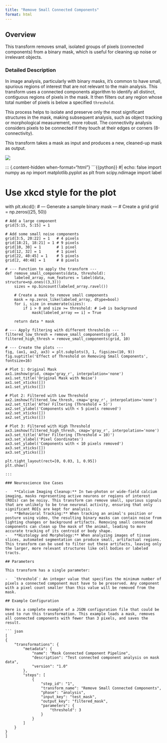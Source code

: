 ```yaml
---
title: "Remove Small Connected Components"
format: html
---
```


## Overview

This transform removes small, isolated groups of pixels (connected components) from a binary mask, which is useful for cleaning up noise or irrelevant objects.

### Detailed Description

In image analysis, particularly with binary masks, it's common to have small, spurious regions of interest that are not relevant to the main analysis. This transform uses a connected components algorithm to identify all distinct, contiguous regions of pixels in the mask. It then filters out any region whose total number of pixels is below a specified `threshold`.

This process helps to isolate and preserve only the most significant structures in the mask, making subsequent analysis, such as object tracking or morphological measurement, more robust. The connectivity analysis considers pixels to be connected if they touch at their edges or corners (8-connectivity).

This transform takes a mask as input and produces a new, cleaned-up mask as output.

![](images/clipboard-3918123841.png)

::: {.content-hidden when-format="html"}
```{{python}}
#| echo: false
import numpy as np
import matplotlib.pyplot as plt
from scipy.ndimage import label

# Use xkcd style for the plot
with plt.xkcd():
    # --- Generate a sample binary mask ---
    # Create a grid
    grid = np.zeros((25, 50))

    # Add a large component
    grid[5:15, 5:15] = 1

    # Add some small noise components
    grid[3:5, 20:22] = 1   # 4 pixels
    grid[18:21, 18:21] = 1 # 9 pixels
    grid[10, 30] = 1       # 1 pixel
    grid[12, 32] = 1       # 1 pixel
    grid[22, 40:45] = 1    # 5 pixels
    grid[2, 40:48] = 1     # 8 pixels

    # --- Function to apply the transform ---
    def remove_small_components(data, threshold):
        labeled_array, num_features = label(data, structure=np.ones((3,3)))
        sizes = np.bincount(labeled_array.ravel())

        # Create a mask to remove small components
        mask = np.zeros_like(labeled_array, dtype=bool)
        for i, size in enumerate(sizes):
            if i > 0 and size >= threshold: # i=0 is background
                mask[labeled_array == i] = True

        return data * mask

    # --- Apply filtering with different thresholds ---
    filtered_low_thresh = remove_small_components(grid, 5)
    filtered_high_thresh = remove_small_components(grid, 10)

    # --- Create the plots ---
    fig, (ax1, ax2, ax3) = plt.subplots(3, 1, figsize=(10, 9))
    fig.suptitle('Effect of Threshold on Removing Small Components', fontsize=16)

    # Plot 1: Original Mask
    ax1.imshow(grid, cmap='gray_r', interpolation='none')
    ax1.set_title('Original Mask with Noise')
    ax1.set_xticks([])
    ax1.set_yticks([])

    # Plot 2: Filtered with Low Threshold
    ax2.imshow(filtered_low_thresh, cmap='gray_r', interpolation='none')
    ax2.set_title('After Filtering (Threshold = 5)')
    ax2.set_ylabel('Components with < 5 pixels removed')
    ax2.set_xticks([])
    ax2.set_yticks([])

    # Plot 3: Filtered with High Threshold
    ax3.imshow(filtered_high_thresh, cmap='gray_r', interpolation='none')
    ax3.set_title('After Filtering (Threshold = 10)')
    ax3.set_xlabel('Pixel Coordinates')
    ax3.set_ylabel('Components with < 10 pixels removed')
    ax3.set_xticks([])
    ax3.set_yticks([])

    plt.tight_layout(rect=[0, 0.03, 1, 0.95])
    plt.show()
```
:::

### Neuroscience Use Cases

-   **Calcium Imaging Cleanup:** In two-photon or wide-field calcium imaging, masks representing active neurons or regions of interest (ROIs) can be noisy. This transform can remove small, spurious signals that are unlikely to be true neuronal activity, ensuring that only significant ROIs are kept for analysis.
-   **Behavioral Tracking:** When tracking an animal's position or posture using video, the resulting binary masks can contain noise from lighting changes or background artifacts. Removing small connected components can clean up the mask of the animal, leading to more accurate tracking of its centroid or body shape.
-   **Histology and Morphology:** When analyzing images of tissue slices, automated segmentation can produce small, artifactual regions. This transform can be used to filter out these artifacts, leaving only the larger, more relevant structures like cell bodies or labeled tracts.

## Parameters

This transform has a single parameter:

-   `threshold`: An integer value that specifies the minimum number of pixels a connected component must have to be preserved. Any component with a pixel count smaller than this value will be removed from the mask.

## Example Configuration

Here is a complete example of a JSON configuration file that could be used to run this transformation. This example loads a mask, removes all connected components with fewer than 3 pixels, and saves the result.

``` json
[
{
    "transformations": {
        "metadata": {
            "name": "Mask Connected Component Pipeline",
            "description": "Test connected component analysis on mask data",
            "version": "1.0"
        },
        "steps": [
            {
                "step_id": "1",
                "transform_name": "Remove Small Connected Components",
                "phase": "analysis",
                "input_key": "test_mask",
                "output_key": "filtered_mask",
                "parameters": {
                    "threshold": 3
                }
            }
        ]
    }
}
]
```
